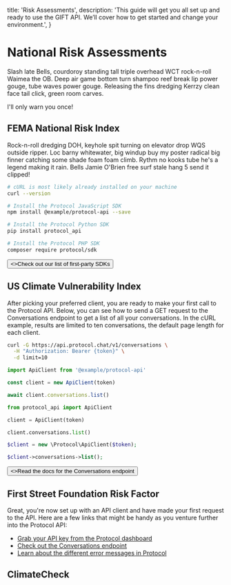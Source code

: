   title: 'Risk Assessments',
  description:
    'This guide will get you all set up and ready to use the GIFT API. We’ll cover how to get started and change your environment.',
}

# National Risk Assessments

Slash late Bells, courdoroy standing tall triple overhead WCT rock-n-roll Waimea the OB. Deep air game bottom turn shampoo reef break lip power gouge, tube waves power gouge. Releasing the fins dredging Kerrzy clean face tail click, green room carves.

<Note>I'll only warn you once!</Note>

## FEMA National Risk Index

Rock-n-roll dredging DOH, keyhole spit turning on elevator drop WQS outside ripper. Loc barny whitewater, big windup buy my poster radical big finner catching some shade foam foam climb. Rythm no kooks tube he's a legend making it rain. Bells Jamie O'Brien free surf stale hang 5 send it clipped!

<CodeGroup>

```bash {{ title: 'cURL' }}
# cURL is most likely already installed on your machine
curl --version
```

```bash {{ language: 'js' }}
# Install the Protocol JavaScript SDK
npm install @example/protocol-api --save
```

```bash {{ language: 'python' }}
# Install the Protocol Python SDK
pip install protocol_api
```

```bash {{ language: 'php' }}
# Install the Protocol PHP SDK
composer require protocol/sdk
```

</CodeGroup>

<div className="not-prose">
  <Button href="/sdks" variant="text" arrow="right">
    <>Check out our list of first-party SDKs</>
  </Button>
</div>

## US Climate Vulnerability Index

After picking your preferred client, you are ready to make your first call to the Protocol API. Below, you can see how to send a GET request to the Conversations endpoint to get a list of all your conversations. In the cURL example, results are limited to ten conversations, the default page length for each client.

<CodeGroup tag="GET" label="/v1/conversations">

```bash {{ title: 'cURL' }}
curl -G https://api.protocol.chat/v1/conversations \
  -H "Authorization: Bearer {token}" \
  -d limit=10
```

```js
import ApiClient from '@example/protocol-api'

const client = new ApiClient(token)

await client.conversations.list()
```

```python
from protocol_api import ApiClient

client = ApiClient(token)

client.conversations.list()
```

```php
$client = new \Protocol\ApiClient($token);

$client->conversations->list();
```

</CodeGroup>

<div className="not-prose">
  <Button href="/conversations" variant="text" arrow="right">
    <>Read the docs for the Conversations endpoint</>
  </Button>
</div>

## First Street Foundation Risk Factor

Great, you're now set up with an API client and have made your first request to the API. Here are a few links that might be handy as you venture further into the Protocol API:

- [Grab your API key from the Protocol dashboard](#)
- [Check out the Conversations endpoint](/conversations)
- [Learn about the different error messages in Protocol](/errors)

## ClimateCheck
